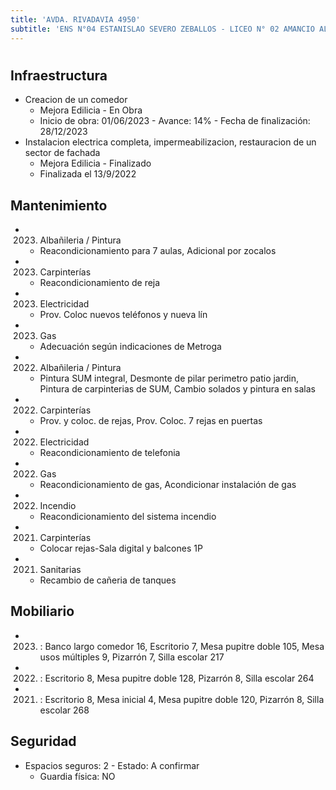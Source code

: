 ```yaml
---
title: 'AVDA. RIVADAVIA 4950'
subtitle: 'ENS N°04 ESTANISLAO SEVERO ZEBALLOS - LICEO N° 02 AMANCIO ALCORTA'
---
```


#
## Infraestructura

* Creacion de un comedor 
    + Mejora Edilicia - En Obra 
    + Inicio de obra: 01/06/2023 - Avance: 14% - Fecha de finalización: 28/12/2023 


* Instalacion electrica completa, impermeabilizacion, restauracion de un sector de fachada 
    + Mejora Edilicia - Finalizado 
    + Finalizada el 13/9/2022 






## Mantenimiento

*  (2023) Albañileria / Pintura 
    + Reacondicionamiento para 7 aulas, Adicional por zocalos

*  (2023) Carpinterías 
    + Reacondicionamiento de reja

*  (2023) Electricidad 
    + Prov. Coloc nuevos teléfonos y nueva lín

*  (2023) Gas 
    + Adecuación según indicaciones de Metroga

*  (2022) Albañileria / Pintura 
    + Pintura SUM integral, Desmonte de pilar perimetro patio jardin, Pintura de carpinterias de SUM, Cambio solados y pintura en salas

*  (2022) Carpinterías 
    + Prov. y coloc. de rejas, Prov. Coloc. 7 rejas en puertas

*  (2022) Electricidad 
    + Reacondicionamiento de telefonia

*  (2022) Gas 
    + Reacondicionamiento de gas, Acondicionar instalación de gas

*  (2022) Incendio 
    + Reacondicionamiento del sistema incendio

*  (2021) Carpinterías 
    + Colocar rejas-Sala digital y balcones 1P

*  (2021) Sanitarias 
    + Recambio de cañeria de tanques





## Mobiliario

*  (2023) : Banco largo comedor 16, Escritorio 7, Mesa pupitre doble 105, Mesa usos múltiples 9, Pizarrón 7, Silla escolar 217 

*  (2022) : Escritorio 8, Mesa pupitre doble 128, Pizarrón 8, Silla escolar 264 

*  (2021) : Escritorio 8, Mesa inicial 4, Mesa pupitre doble 120, Pizarrón 8, Silla escolar 268 





## Seguridad

*  Espacios seguros: 2 - Estado: A confirmar 
    + Guardia física: NO



